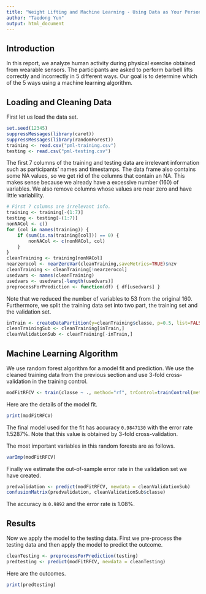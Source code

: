 ```yaml
---
title: "Weight Lifting and Machine Learning - Using Data as Your Personal Trainer"
author: "Taedong Yun"
output: html_document
---
```


## Introduction

In this report, we analyze human activity during physical exercise obtained from wearable sensors. The participants are asked to perform barbell lifts correctly and incorrectly in 5 different ways. Our goal is to determine which of the 5 ways using a machine learning algorithm.

## Loading and Cleaning Data

First let us load the data set.

```r
set.seed(12345)
suppressMessages(library(caret))
suppressMessages(library(randomForest))
training <- read.csv("pml-training.csv")
testing <- read.csv("pml-testing.csv")
```

The first 7 columns of the training and testing data are irrelevant information such as participants' names and timestamps. The data frame also contains some NA values, so we get rid of the columns that contain an NA. This makes sense because we already have a excessive number (160) of variables. We also remove columns whose values are near zero and have little variability. 

```r
# First 7 columns are irrelevant info.
training <- training[-(1:7)]
testing <- testing[-(1:7)]
nonNACol <- c()
for (col in names(training)) {
    if (sum(is.na(training[col])) == 0) {
        nonNACol <- c(nonNACol, col)
    }
}
cleanTraining <- training[nonNACol]
nearzerocol <- nearZeroVar(cleanTraining,saveMetrics=TRUE)$nzv
cleanTraining <- cleanTraining[!nearzerocol]
usedvars <- names(cleanTraining)
usedvars <- usedvars[-length(usedvars)]
preprocessForPrediction <- function(df) { df[usedvars] }
```

Note that we reduced the number of variables to 53 from the original 160. Furthermore, we split the training data set into two part, the training set and the validation set.

```r
inTrain <- createDataPartition(y=cleanTraining$classe, p=0.5, list=FALSE)
cleanTrainingSub <- cleanTraining[inTrain,]
cleanValidationSub <- cleanTraining[-inTrain,]
```

## Machine Learning Algorithm

We use random forest algorithm for a model fit and prediction. We use the cleaned training data from the previous section and use 3-fold cross-validation in the training control.

```r
modFitRFCV <- train(classe ~ ., method="rf", trControl=trainControl(method = "cv", number = 3), data=cleanTrainingSub)
```

Here are the details of the model fit.

```r
print(modFitRFCV)
```

The final model used for the fit has accuracy `0.9847130` with the error rate 1.5287%. Note that this value is obtained by 3-fold cross-validation.

The most important variables in this random forests are as follows.

```r
varImp(modFitRFCV)
```

Finally we estimate the out-of-sample error rate in the validation set we have created.

```r
predvalidation <- predict(modFitRFCV, newdata = cleanValidationSub)
confusionMatrix(predvalidation, cleanValidationSub$classe)
```

The accuracy is `0.9892` and the error rate is 1.08%.

## Results

Now we apply the model to the testing data. First we pre-process the testing data and then apply the model to predict the outcome.

```r
cleanTesting <- preprocessForPrediction(testing)
predtesting <- predict(modFitRFCV, newdata = cleanTesting)
```

Here are the outcomes.
```r
print(predtesting)
```
